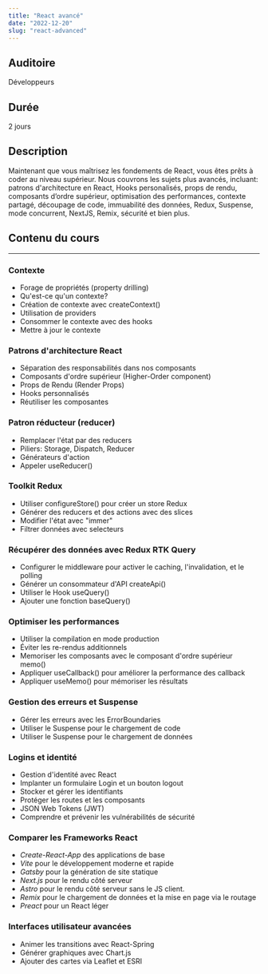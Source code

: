 ```yaml
---
title: "React avancé"
date: "2022-12-20"
slug: "react-advanced"
---
```


## Auditoire

Développeurs

## Durée

2 jours

## Description

Maintenant que vous maîtrisez les fondements de React, vous êtes prêts
à coder au niveau supérieur. Nous couvrons les sujets plus avancés,
incluant: patrons d'architecture en React,
Hooks personalisés, props de rendu, composants d’ordre supérieur,
optimisation des performances, contexte partagé, découpage de code,
immuabilité des données, Redux, Suspense, mode concurrent, NextJS,
Remix, sécurité et bien plus.

## Contenu du cours

---

### Contexte

- Forage de propriétés (property drilling)
- Qu'est-ce qu'un contexte?
- Création de contexte avec createContext()
- Utilisation de providers
- Consommer le contexte avec des hooks
- Mettre à jour le contexte

### Patrons d'architecture React

- Séparation des responsabilités dans nos composants
- Composants d'ordre supérieur (Higher-Order component)
- Props de Rendu (Render Props)
- Hooks personnalisés
- Réutiliser les composantes

### Patron réducteur (reducer)

- Remplacer l'état par des reducers
- Piliers: Storage, Dispatch, Reducer
- Générateurs d'action
- Appeler useReducer()

### Toolkit Redux

- Utiliser configureStore() pour créer un store Redux
- Générer des reducers et des actions avec des slices
- Modifier l'état avec "immer"
- Filtrer données avec selecteurs

### Récupérer des données avec Redux RTK Query

- Configurer le middleware pour activer le caching, l'invalidation, et le polling
- Générer un consommateur d'API createApi()
- Utiliser le Hook useQuery()
- Ajouter une fonction baseQuery()

### Optimiser les performances

- Utiliser la compilation en mode production
- Éviter les re-rendus additionnels
- Memoriser les composants avec le composant d'ordre supérieur memo()
- Appliquer useCallback() pour améliorer la performance des callback
- Appliquer useMemo() pour mémoriser les résultats

### Gestion des erreurs et Suspense

- Gérer les erreurs avec les ErrorBoundaries
- Utiliser le Suspense pour le chargement de code
- Utiliser le Suspense pour le chargement de données

### Logins et identité

- Gestion d'identité avec React
- Implanter un formulaire Login et un bouton logout
- Stocker et gérer les identifiants
- Protéger les routes et les composants
- JSON Web Tokens (JWT)
- Comprendre et prévenir les vulnérabilités de sécurité

### Comparer les Frameworks React

- _Create-React-App_ des applications de base
- _Vite_ pour le développement moderne et rapide
- _Gatsby_ pour la génération de site statique
- _Next.js_ pour le rendu côté serveur
- _Astro_ pour le rendu côté serveur sans le JS client.
- _Remix_ pour le chargement de données et la mise en page via le routage
- _Preact_ pour un React léger

### Interfaces utilisateur avancées

- Animer les transitions avec React-Spring
- Générer graphiques avec Chart.js
- Ajouter des cartes via Leaflet et ESRI
